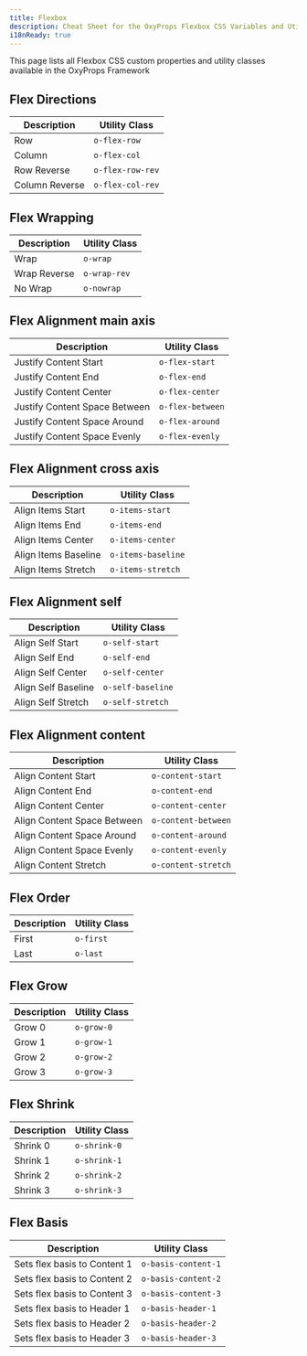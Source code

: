 ```yaml
---
title: Flexbox
description: Cheat Sheet for the OxyProps Flexbox CSS Variables and Utility Classes.
i18nReady: true
---
```



This page lists all Flexbox CSS custom properties and utility classes available in the OxyProps Framework

## Flex Directions

| Description    | Utility Class                                                          |
| -------------- | ---------------------------------------------------------------------- |
| Row            | <ClipboardCopy value="o-flex-row">`o-flex-row`</ClipboardCopy>         |
| Column         | <ClipboardCopy value="o-flex-col">`o-flex-col`</ClipboardCopy>         |
| Row Reverse    | <ClipboardCopy value="o-flex-row-rev">`o-flex-row-rev`</ClipboardCopy> |
| Column Reverse | <ClipboardCopy value="o-flex-col-rev">`o-flex-col-rev`</ClipboardCopy> |

## Flex Wrapping

| Description  | Utility Class                                                  |
| ------------ | -------------------------------------------------------------- |
| Wrap         | <ClipboardCopy value="o-wrap">`o-wrap`</ClipboardCopy>         |
| Wrap Reverse | <ClipboardCopy value="o-wrap-rev">`o-wrap-rev`</ClipboardCopy> |
| No Wrap      | <ClipboardCopy value="o-nowrap">`o-nowrap`</ClipboardCopy>     |

## Flex Alignment main axis

| Description                   | Utility Class                                                          |
| ----------------------------- | ---------------------------------------------------------------------- |
| Justify Content Start         | <ClipboardCopy value="o-flex-start">`o-flex-start`</ClipboardCopy>     |
| Justify Content End           | <ClipboardCopy value="o-flex-end">`o-flex-end`</ClipboardCopy>         |
| Justify Content Center        | <ClipboardCopy value="o-flex-center">`o-flex-center`</ClipboardCopy>   |
| Justify Content Space Between | <ClipboardCopy value="o-flex-between">`o-flex-between`</ClipboardCopy> |
| Justify Content Space Around  | <ClipboardCopy value="o-flex-around">`o-flex-around`</ClipboardCopy>   |
| Justify Content Space Evenly  | <ClipboardCopy value="o-flex-evenly">`o-flex-evenly`</ClipboardCopy>   |

## Flex Alignment cross axis

| Description          | Utility Class                                                              |
| -------------------- | -------------------------------------------------------------------------- |
| Align Items Start    | <ClipboardCopy value="o-items-start">`o-items-start`</ClipboardCopy>       |
| Align Items End      | <ClipboardCopy value="o-items-end">`o-items-end`</ClipboardCopy>           |
| Align Items Center   | <ClipboardCopy value="o-items-center">`o-items-center`</ClipboardCopy>     |
| Align Items Baseline | <ClipboardCopy value="o-items-baseline">`o-items-baseline`</ClipboardCopy> |
| Align Items Stretch  | <ClipboardCopy value="o-items-stretch">`o-items-stretch`</ClipboardCopy>   |

## Flex Alignment self

| Description         | Utility Class                                                            |
| ------------------- | ------------------------------------------------------------------------ |
| Align Self Start    | <ClipboardCopy value="o-self-start">`o-self-start`</ClipboardCopy>       |
| Align Self End      | <ClipboardCopy value="o-self-end">`o-self-end`</ClipboardCopy>           |
| Align Self Center   | <ClipboardCopy value="o-self-center">`o-self-center`</ClipboardCopy>     |
| Align Self Baseline | <ClipboardCopy value="o-self-baseline">`o-self-baseline`</ClipboardCopy> |
| Align Self Stretch  | <ClipboardCopy value="o-self-stretch">`o-self-stretch`</ClipboardCopy>   |

## Flex Alignment content

| Description                 | Utility Class                                                                |
| --------------------------- | ---------------------------------------------------------------------------- |
| Align Content Start         | <ClipboardCopy value="o-content-start">`o-content-start`</ClipboardCopy>     |
| Align Content End           | <ClipboardCopy value="o-content-end">`o-content-end`</ClipboardCopy>         |
| Align Content Center        | <ClipboardCopy value="o-content-center">`o-content-center`</ClipboardCopy>   |
| Align Content Space Between | <ClipboardCopy value="o-content-between">`o-content-between`</ClipboardCopy> |
| Align Content Space Around  | <ClipboardCopy value="o-content-around">`o-content-around`</ClipboardCopy>   |
| Align Content Space Evenly  | <ClipboardCopy value="o-content-evenly">`o-content-evenly`</ClipboardCopy>   |
| Align Content Stretch       | <ClipboardCopy value="o-content-stretch">`o-content-stretch`</ClipboardCopy> |

## Flex Order

| Description | Utility Class                                            |
| ----------- | -------------------------------------------------------- |
| First       | <ClipboardCopy value="o-first">`o-first`</ClipboardCopy> |
| Last        | <ClipboardCopy value="o-last">`o-last`</ClipboardCopy>   |

## Flex Grow

| Description | Utility Class                                              |
| ----------- | ---------------------------------------------------------- |
| Grow 0      | <ClipboardCopy value="o-grow-0">`o-grow-0`</ClipboardCopy> |
| Grow 1      | <ClipboardCopy value="o-grow-1">`o-grow-1`</ClipboardCopy> |
| Grow 2      | <ClipboardCopy value="o-grow-2">`o-grow-2`</ClipboardCopy> |
| Grow 3      | <ClipboardCopy value="o-grow-3">`o-grow-3`</ClipboardCopy> |

## Flex Shrink

| Description | Utility Class                                                  |
| ----------- | -------------------------------------------------------------- |
| Shrink 0    | <ClipboardCopy value="o-shrink-0">`o-shrink-0`</ClipboardCopy> |
| Shrink 1    | <ClipboardCopy value="o-shrink-1">`o-shrink-1`</ClipboardCopy> |
| Shrink 2    | <ClipboardCopy value="o-shrink-2">`o-shrink-2`</ClipboardCopy> |
| Shrink 3    | <ClipboardCopy value="o-shrink-3">`o-shrink-3`</ClipboardCopy> |

## Flex Basis

| Description                  | Utility Class                                                                |
| ---------------------------- | ---------------------------------------------------------------------------- |
| Sets flex basis to Content 1 | <ClipboardCopy value="o-basis-content-1">`o-basis-content-1`</ClipboardCopy> |
| Sets flex basis to Content 2 | <ClipboardCopy value="o-basis-content-2">`o-basis-content-2`</ClipboardCopy> |
| Sets flex basis to Content 3 | <ClipboardCopy value="o-basis-content-3">`o-basis-content-3`</ClipboardCopy> |
| Sets flex basis to Header 1  | <ClipboardCopy value="o-basis-header-1">`o-basis-header-1`</ClipboardCopy>   |
| Sets flex basis to Header 2  | <ClipboardCopy value="o-basis-header-2">`o-basis-header-2`</ClipboardCopy>   |
| Sets flex basis to Header 3  | <ClipboardCopy value="o-basis-header-3">`o-basis-header-3`</ClipboardCopy>   |
